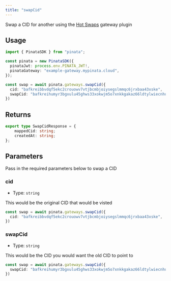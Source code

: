 ```yaml
---
title: "swapCid"
---
```


Swap a CID for another using the [Hot Swaps](/gateways/plugins/hot-swaps) gateway plugin

## Usage

```typescript
import { PinataSDK } from "pinata";

const pinata = new PinataSDK({
  pinataJwt: process.env.PINATA_JWT!,
  pinataGateway: "example-gateway.mypinata.cloud",
});

const swap = await pinata.gateways.swapCid({
  cid: "bafkreibbvdqf5ekc2crouowv7vtjbcmbjoiysegslmmqc6jrxbaa43xske",
  swapCid: "bafkreihumyr3bgxulu45ghws33xokwjm5o7xnkkgakaz66ldtylwiecnhu"
})
```

## Returns

```typescript
export type SwapCidResponse = {
	mappedCid: string;
	createdAt: string;
};
```

## Parameters

Pass in the required parameters below to swap a CID

### cid

- Type: `string`

This would be the original CID that would be visted

```typescript
const swap = await pinata.gateways.swapCid({
  cid: "bafkreibbvdqf5ekc2crouowv7vtjbcmbjoiysegslmmqc6jrxbaa43xske",
})
```

### swapCid

- Type: `string`

This would be the CID you would want the old CID to point to

```typescript
const swap = await pinata.gateways.swapCid({
  swapCid: "bafkreihumyr3bgxulu45ghws33xokwjm5o7xnkkgakaz66ldtylwiecnhu"
})
```
